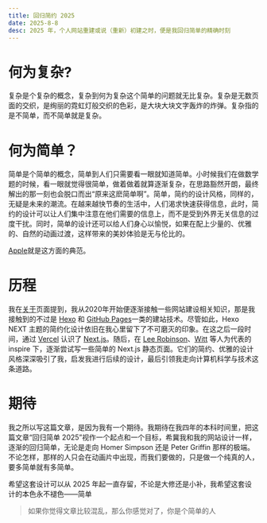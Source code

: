 ```yaml
---
title: 回归简约 2025
date: 2025-8-8
desc: 2025 年，个人网站重建或说（重新）初建之时，便是我回归简单的精确时刻
---
```


# 何为复杂?

复杂是个复杂的概念，复杂到何为复杂这个简单的问题就无比复杂。复杂是无数页面的交织，是绚丽的霓虹灯般交织的色彩，是大块大块文字轰炸的炸弹。复杂指的是不简单，而不简单就是复杂。

# 何为简单？

简单是个简单的概念，简单到人们只需要看一眼就知道简单。小时候我们在做数学题的时候，看一眼就觉得很简单，做着做着就算逐渐复杂，在思路豁然开朗，最终解出的那一刻也会脱口而出“原来这麽简单啊”。简单，简约的设计风格，同样的，无疑是未来的潮流。在越来越快节奏的生活中，人们渴求快速获得信息，此时，简约的设计可以让人们集中注意在他们需要的信息上，而不是受到外界无关信息的过度干扰。同时，简单的设计还可以给人们身心以愉悦，如果在配上少量的、优雅的、自然的动画过渡，这样带来的美妙体验是无与伦比的。

[Apple](https://apple.com)就是这方面的典范。

# 历程

我在[关于](/about)页面提到，我从2020年开始便逐渐接触一些网站建设相关知识，那是我接触到的不过是 [Hexo](https://hexo.io) 和 [GitHub Pages](https://pages.github.com)一类的建站技术。尽管如此，Hexo NEXT 主题的简约化设计依旧在我心里留下了不可磨灭的印象。在这之后一段时间，通过 [Vercel](https://vercel.com/) 认识了 [Next.js](https://nextjs.org)。随后，在 [Lee Robinson](https://leerob.com)、[Witt](https://unix.bio) 等人为代表的 inspire 下，逐渐尝试写一些简单的 Next.js 静态页面。它们的简约、优雅的设计风格深深吸引了我，启发我进行后续的设计，最后引领我走向计算机科学与技术这条道路。

# 期待

我之所以写这篇文章，是因为我有一个期待。我期待在我四年的本科时间里，把这篇文章“回归简单 2025”视作一个起点和一个目标，希冀我和我的网站设计一样，逐渐的回归简单，无论是走向 Homer Simpson 还是 Peter Griffin 那样的极端。不论怎样，那样的人只会在动画片中出现，而我们要做的，只是做一个纯真的人，要多简单就有多简单。

希望这套设计可以从 2025 年起一直存留，不论是大修还是小补，我希望这套设计的本色永不褪色——简单

>如果你觉得文章比较混乱，那么你感觉对了，你是个简单的人